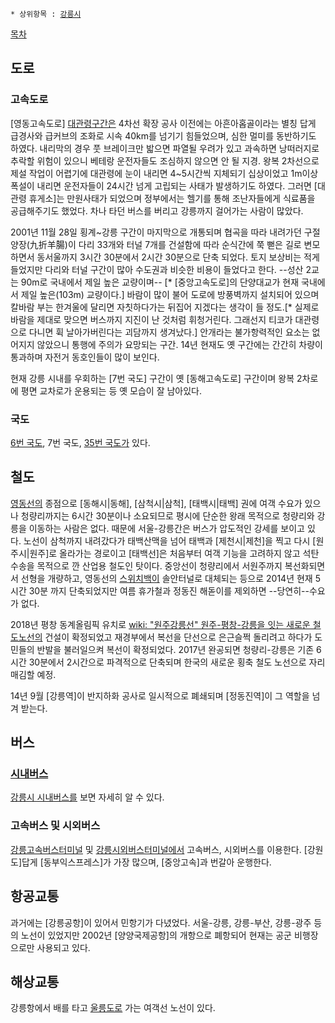  * 상위항목 : [[강릉시]]

[[목차]]
== 도로 ==
=== 고속도로 ===
[영동고속도로] [[대관령]]구간은 4차선 확장 공사 이전에는 아흔아홉골이라는 별칭 답게 급경사와 급커브의 조화로 시속 40km를 넘기기 힘들었으며, 심한 멀미를 동반하기도 하였다. 내리막의 경우 풋 브레이크만 밟으면 파열될 우려가 있고 과속하면 낭떠러지로 추락할 위험이 있으니 베테랑 운전자들도 조심하지 않으면 안 될 지경. 왕복 2차선으로 제설 작업이 어렵기에 대관령에 눈이 내리면 4~5시간씩 지체되기 십상이었고 1m이상 폭설이 내리면 운전자들이 24시간 넘게 고립되는 사태가 발생하기도 하였다. 그러면 [대관령 휴게소]는 만원사태가 되었으며 정부에서는 헬기를 통해 조난자들에게 식료품을 공급해주기도 했었다. 차나 타던 버스를 버리고 강릉까지 걸어가는 사람이 많았다.

2001년 11월 28일 횡계~강릉 구간이 마지막으로 개통되며 협곡을 따라 내려가던 구절양장(九折羊腸)이 다리 33개와 터널 7개를 건설함에 따라 순식간에 쭉 뻗은 길로 변모하면서 동서울까지 3시간 30분에서 2시간 30분으로 단축 되었다. 토지 보상비는 적게 들었지만 다리와 터널 구간이 많아 수도권과 비슷한 비용이 들었다고 한다. --성산 2교는 90m로 국내에서 제일 높은 교량이며-- [* [중앙고속도로]의 단양대교가 현재 국내에서 제일 높은(103m) 교량이다.] 바람이 많이 불어 도로에 방풍벽까지 설치되어 있으며 칼바람 부는 한겨울에 달리면 자칫하다가는 뒤집어 지겠다는 생각이 들 정도.[* 실제로 바람을 제대로 맞으면 버스까지 지진이 난 것처럼 휘청거린다. 그래선지 티코가 대관령으로 다니면 휙 날아가버린다는 괴담까지 생겨났다.] 안개라는 불가항력적인 요소는 없어지지 않았으니 통행에 주의가 요망되는 구간. 14년 현재도 옛 구간에는 간간히 차량이 통과하며 자전거 동호인들이 많이 보인다.

현재 강릉 시내를 우회하는 [7번 국도] 구간이 옛 [동해고속도로] 구간이며 왕복 2차로에 평면 교차로가 운용되는 등 옛 모습이 잘 남아있다.
=== 국도 ===
[[6번 국도]], 7번 국도, [[35번 국도]]가 있다.

== 철도 ==
[[영동선]]의 종점으로 [동해시|동해], [삼척시|삼척], [태백시|태백] 권에 여객 수요가 있으나 청량리까지는 6시간 30분이나 소요되므로 평시에 단순한 왕래 목적으로 청량리와 강릉을 이동하는 사람은 없다. 때문에 서울-강릉간은 버스가 압도적인 강세를 보이고 있다. 노선이 삼척까지 내려갔다가 태백산맥을 넘어 태백과 [제천시|제천]을 찍고 다시 [원주시|원주]로 올라가는 경로이고 [태백선]은 처음부터 여객 기능을 고려하지 않고 석탄 수송을 목적으로 깐 산업용 철도인 탓이다. 중앙선이 청량리에서 서원주까지 복선화되면서 선형을 개량하고, 영동선의 [[스위치백]]이 솔안터널로 대체되는 등으로 2014년 현재 5시간 30분 까지 단축되었지만 여름 휴가철과 정동진 해돋이를 제외하면 --당연히--수요가 없다.

2018년 평창 동계올림픽 유치로 [[wiki: "원주강릉선" 원주-평창-강릉을 잇는 새로운 철도노선]]의 건설이 확정되었고 재경부에서 복선을 단선으로 은근슬쩍 돌리려고 하다가 도민들의 반발을 불러일으켜 복선이 확정되었다. 2017년 완공되면 청량리-강릉은 기존 6시간 30분에서 2시간으로 파격적으로 단축되며 한국의 새로운 횡축 철도 노선으로 자리매김할 예정. 

14년 9월 [강릉역]이 반지하화 공사로 일시적으로 폐쇄되며 [정동진역]이 그 역할을 넘겨 받는다.

== 버스 ==
=== [[시내버스]] ===
[[강릉시 시내버스]]를 보면 자세히 알 수 있다.

=== 고속버스 및 시외버스 ===
[[강릉고속버스터미널]] 및 [[강릉시외버스터미널]]에서 고속버스, 시외버스를 이용한다. [강원도]답게 [동부익스프레스]가 가장 많으며, [중앙고속]과 번갈아 운행한다.

== 항공교통 ==
과거에는 [강릉공항]이 있어서 민항기가 다녔었다. 서울-강릉, 강릉-부산, 강릉-광주 등의 노선이 있었지만 2002년 [양양국제공항]의 개항으로 폐항되어 현재는 공군 비행장으로만 사용되고 있다.

== 해상교통 ==
강릉항에서 배를 타고 [[울릉도]]로 가는 여객선 노선이 있다.

